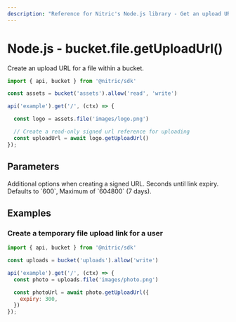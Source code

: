 ```yaml
---
description: "Reference for Nitric's Node.js library - Get an upload URL for a file from a bucket."
---
```


# Node.js - bucket.file.getUploadUrl()

Create an upload URL for a file within a bucket.

```javascript
import { api, bucket } from '@nitric/sdk'

const assets = bucket('assets').allow('read', 'write')

api('example').get('/', (ctx) => {

  const logo = assets.file('images/logo.png')

  // Create a read-only signed url reference for uploading
  const uploadUrl = await logo.getUploadUrl()
});
```

## Parameters

<Properties>
  <Property name="options" type="SignUrlOptions">
    Additional options when creating a signed URL.
    <Properties nested>
      <Property name="expiry" optional type="number">
        Seconds until link expiry. Defaults to `600`, Maximum of `604800` (7
        days).
      </Property>
    </Properties>
  </Property>
</Properties>

## Examples

### Create a temporary file upload link for a user

```javascript
import { api, bucket } from '@nitric/sdk'

const uploads = bucket('uploads').allow('write')

api('example').get('/', (ctx) => {
  const photo = uploads.file('images/photo.png')

  const photoUrl = await photo.getUploadUrl({
    expiry: 300,
  })
});
```
